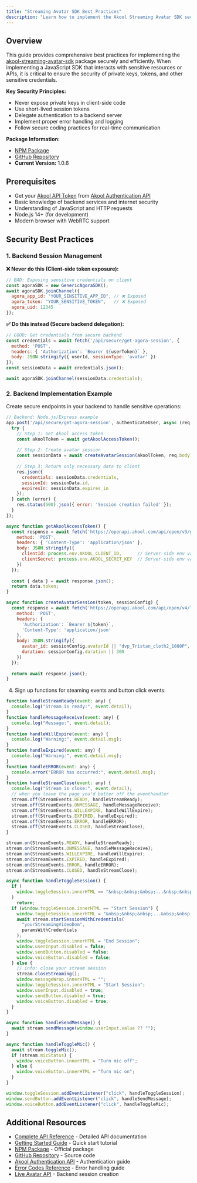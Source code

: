 ```yaml
---
title: "Streaming Avatar SDK Best Practices"
description: "Learn how to implement the Akool Streaming Avatar SDK securely and efficiently"
---
```


## Overview

This guide provides comprehensive best practices for implementing the [akool-streaming-avatar-sdk](https://www.npmjs.com/package/akool-streaming-avatar-sdk) package securely and efficiently. When implementing a JavaScript SDK that interacts with sensitive resources or APIs, it is critical to ensure the security of private keys, tokens, and other sensitive credentials.

**Key Security Principles:**
- Never expose private keys in client-side code
- Use short-lived session tokens
- Delegate authentication to a backend server
- Implement proper error handling and logging
- Follow secure coding practices for real-time communication

**Package Information:**
- [NPM Package](https://www.npmjs.com/package/akool-streaming-avatar-sdk)
- [GitHub Repository](https://github.com/akool-rinku/akool-streaming-avatar-sdk)
- **Current Version:** 1.0.6

## Prerequisites

- Get your [Akool API Token](https://www.akool.com) from [Akool Authentication API](/authentication/usage#get-the-token)
- Basic knowledge of backend services and internet security
- Understanding of JavaScript and HTTP requests
- Node.js 14+ (for development)
- Modern browser with WebRTC support

## Security Best Practices

### 1. Backend Session Management

**❌ Never do this (Client-side token exposure):**
```javascript
// BAD: Exposing sensitive credentials on client
const agoraSDK = new GenericAgoraSDK();
await agoraSDK.joinChannel({
  agora_app_id: "YOUR_SENSITIVE_APP_ID", // ❌ Exposed
  agora_token: "YOUR_SENSITIVE_TOKEN",   // ❌ Exposed
  agora_uid: 12345
});
```

**✅ Do this instead (Secure backend delegation):**
```javascript
// GOOD: Get credentials from secure backend
const credentials = await fetch('/api/secure/get-agora-session', {
  method: 'POST',
  headers: { 'Authorization': `Bearer ${userToken}` },
  body: JSON.stringify({ userId, sessionType: 'avatar' })
});
const sessionData = await credentials.json();

await agoraSDK.joinChannel(sessionData.credentials);
```

### 2. Backend Implementation Example

Create secure endpoints in your backend to handle sensitive operations:

```javascript
// Backend: Node.js/Express example
app.post('/api/secure/get-agora-session', authenticateUser, async (req, res) => {
  try {
    // Step 1: Get Akool access token
    const akoolToken = await getAkoolAccessToken();
    
    // Step 2: Create avatar session
    const sessionData = await createAvatarSession(akoolToken, req.body);
    
    // Step 3: Return only necessary data to client
    res.json({
      credentials: sessionData.credentials,
      sessionId: sessionData.id,
      expiresIn: sessionData.expires_in
    });
  } catch (error) {
    res.status(500).json({ error: 'Session creation failed' });
  }
});

async function getAkoolAccessToken() {
  const response = await fetch('https://openapi.akool.com/api/open/v3/getToken', {
    method: 'POST',
    headers: { 'Content-Type': 'application/json' },
    body: JSON.stringify({
      clientId: process.env.AKOOL_CLIENT_ID,      // Server-side env var
      clientSecret: process.env.AKOOL_SECRET_KEY  // Server-side env var
    })
  });
  
  const { data } = await response.json();
  return data.token;
}

async function createAvatarSession(token, sessionConfig) {
  const response = await fetch('https://openapi.akool.com/api/open/v4/liveAvatar/session/create', {
    method: 'POST',
    headers: {
      'Authorization': `Bearer ${token}`,
      'Content-Type': 'application/json'
    },
    body: JSON.stringify({
      avatar_id: sessionConfig.avatarId || "dvp_Tristan_cloth2_1080P",
      duration: sessionConfig.duration || 300
    })
  });
  
  return await response.json();
}
```

4. Sign up functions for steaming events and button click events:

```js
function handleStreamReady(event: any) {
  console.log("Stream is ready:", event.detail);
}
function handleMessageReceive(event: any) {
  console.log("Message:", event.detail);
}
function handleWillExpire(event: any) {
  console.log("Warning:", event.detail.msg);
}
function handleExpired(event: any) {
  console.log("Warning:", event.detail.msg);
}
function handleERROR(event: any) {
  console.error("ERROR has occurred:", event.detail.msg);
}
function handleStreamClose(event: any) {
  console.log("Stream is close:", event.detail);
  // when you leave the page you'd better off the eventhandler
  stream.off(StreamEvents.READY, handleStreamReady);
  stream.off(StreamEvents.ONMESSAGE, handleMessageReceive);
  stream.off(StreamEvents.WILLEXPIRE, handleWillExpire);
  stream.off(StreamEvents.EXPIRED, handleExpired);
  stream.off(StreamEvents.ERROR, handleERROR);
  stream.off(StreamEvents.CLOSED, handleStreamClose);
}

stream.on(StreamEvents.READY, handleStreamReady);
stream.on(StreamEvents.ONMESSAGE, handleMessageReceive);
stream.on(StreamEvents.WILLEXPIRE, handleWillExpire);
stream.on(StreamEvents.EXPIRED, handleExpired);
stream.on(StreamEvents.ERROR, handleERROR);
stream.on(StreamEvents.CLOSED, handleStreamClose);

async function handleToggleSession() {
  if (
    window.toggleSession.innerHTML == "&nbsp;&nbsp;&nbsp;...&nbsp;&nbsp;&nbsp;"
  )
    return;
  if (window.toggleSession.innerHTML == "Start Session") {
    window.toggleSession.innerHTML = "&nbsp;&nbsp;&nbsp;...&nbsp;&nbsp;&nbsp;";
    await stream.startSessionWithCredentials(
      "yourStreamingVideoDom",
      paramsWithCredentials
    );
    window.toggleSession.innerHTML = "End Session";
    window.userInput.disabled = false;
    window.sendButton.disabled = false;
    window.voiceButton.disabled = false;
  } else {
    // info: close your stream session
    stream.closeStreaming();
    window.messageWrap.innerHTML = "";
    window.toggleSession.innerHTML = "Start Session";
    window.userInput.disabled = true;
    window.sendButton.disabled = true;
    window.voiceButton.disabled = true;
  }
}

async function handleSendMessage() {
  await stream.sendMessage(window.userInput.value ?? "");
}

async function handleToggleMic() {
  await stream.toggleMic();
  if (stream.micStatus) {
    window.voiceButton.innerHTML = "Turn mic off";
  } else {
    window.voiceButton.innerHTML = "Turn mic on";
  }
}

window.toggleSession.addEventListener("click", handleToggleSession);
window.sendButton.addEventListener("click", handleSendMessage);
window.voiceButton.addEventListener("click", handleToggleMic);
```

## Additional Resources

- [Complete API Reference](/sdk/jssdk-api) - Detailed API documentation
- [Getting Started Guide](/sdk/jssdk-start) - Quick start tutorial  
- [NPM Package](https://www.npmjs.com/package/akool-streaming-avatar-sdk) - Official package
- [GitHub Repository](https://github.com/akool-rinku/akool-streaming-avatar-sdk) - Source code
- [Akool Authentication API](/authentication/usage#get-the-token) - Authentication guide
- [Error Codes Reference](/ai-tools-suite/error-code) - Error handling guide
- [Live Avatar API](/ai-tools-suite/live-avatar#create-session) - Backend session creation
